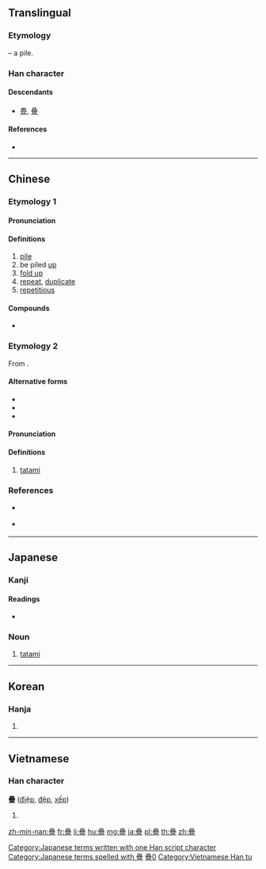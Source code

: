 {{also|叠|畳|曡|疉}}
==Translingual==
{{Han simplified forms|疊|畳|叠}}

===Etymology===
{{Han compound|畾|冝}} – a pile.

===Han character===
{{Han char|rn=102|rad=田|as=17|sn=22|four=60107|canj=WWWM|ids=⿱畾冝}}

====Descendants====
* [[畳]], [[叠]]

====References====
* {{Han ref|kx=0767.090|dkj=21983|dj=1177.140|hdz=42555.140|uh=758A|ud=30090|bh=C57C|bd=50556}}

----

==Chinese==
{{zh-forms|s=叠}}

===Etymology 1===
====Pronunciation====
{{zh-pron
|m=dié
|c=daap6,dip6
|h=pfs=thia̍p
|mn=tha̍h/thia̍p
|mn_note=tha̍h - vernacular, thia̍p - literary
|w=
|mc=y
|oc=y
|ma=|ma2=
|cat=v,a
}}

====Definitions====
{{zh-hanzi}}

# [[pile]]
# be piled [[up]]
# [[fold up]]
# [[repeat]], [[duplicate]]
# [[repetitious]]

====Compounds====
* {{zh-l|疊蓆}}

===Etymology 2===
From {{etyl|ja|nan}} {{ja-r|疊|たたみ}}.

====Alternative forms====
* {{zh-l|榻榻米|tr=-}}
* {{zh-l|塌塌米|tr=-}}
* {{zh-l|他他米|tr=-}}

====Pronunciation====
{{zh-pron
|mn=tha-thá-mih
|cat=n
}}

====Definitions====
{{zh-hanzi}}

# [[tatami]]

===References===
* {{qualifier|Min Nan}} {{thcwd|13249}}
* {{qualifier|Min Nan}} {{thcwd|31151}}
----

==Japanese==

===Kanji===
{{ja-kanji|grade=|rs=田17}}

====Readings====
* {{ja-readings|on=[[じょう]] (jō), [[ちょう]] (chō)|kun=[[たたむ]] (tatamu), [[たたみ]] (tatami), [[かさねる]] (kasaneru)|nanori=}}

===Noun===
{{ja-noun|たたみ|shin=畳}}

# [[tatami]]

[[Category:Japanese terms written with one Han script character]]
[[Category:Japanese terms spelled with 疊]]

----

==Korean==

===Hanja===
{{ko-hanja|hangeul=첩|eumhun=|rv=cheop|mr=ch'ŏp|y=chep}}

# {{defn|lang=ko|sort=田17}}

----

==Vietnamese==

===Han character===
'''疊''' ([[điệp]], [[đệp]], [[xếp]])

# {{defn|vi}}

[[Category:CJKV characters simplified differently in Japan and China|疊0]]
[[Category:Vietnamese Han tu]]

[[zh-min-nan:疊]]
[[fr:疊]]
[[li:疊]]
[[hu:疊]]
[[mg:疊]]
[[ja:疊]]
[[pl:疊]]
[[th:疊]]
[[zh:疊]]